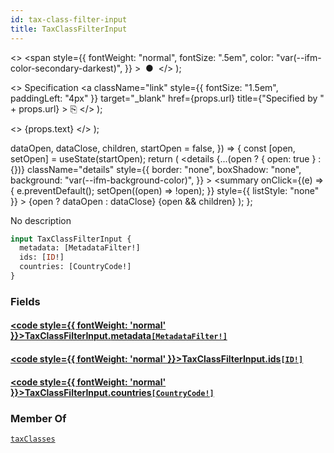 ```yaml
---
id: tax-class-filter-input
title: TaxClassFilterInput
---
```


  <>
    <span
      style={{
        fontWeight: "normal",
        fontSize: ".5em",
        color: "var(--ifm-color-secondary-darkest)",
      }}
    >
      &nbsp;●&nbsp;
    </span>
  </>
);

  <>
    Specification
    <a
      className="link"
      style={{ fontSize: "1.5em", paddingLeft: "4px" }}
      target="\_blank"
      href={props.url}
      title={"Specified by " + props.url}
    >
      ⎘
    </a>
  </>
);

  <>
    <span className={props.class}>{props.text}</span>
  </>
);


  dataOpen,
  dataClose,
  children,
  startOpen = false,
}) => {
  const [open, setOpen] = useState(startOpen);
  return (
    <details
      {...(open ? { open: true } : {})}
      className="details"
      style={{
        border: "none",
        boxShadow: "none",
        background: "var(--ifm-background-color)",
      }}
    >
      <summary
        onClick={(e) => {
          e.preventDefault();
          setOpen((open) => !open);
        }}
        style={{ listStyle: "none" }}
      >
        {open ? dataOpen : dataClose}
      </summary>
      {open && children}
    </details>
  );
};

No description

```graphql
input TaxClassFilterInput {
  metadata: [MetadataFilter!]
  ids: [ID!]
  countries: [CountryCode!]
}
```

### Fields

#### [<code style={{ fontWeight: 'normal' }}>TaxClassFilterInput.<b>metadata</b></code>](#)<Bullet />[`[MetadataFilter!]`](../../../api-reference/miscellaneous/inputs/metadata-filter) <Badge class="badge badge--secondary" text="list"/> <Badge class="badge badge--secondary" text="input"/> <Badge class="badge badge--secondary" text="miscellaneous"/>

>

#### [<code style={{ fontWeight: 'normal' }}>TaxClassFilterInput.<b>ids</b></code>](#)<Bullet />[`[ID!]`](../../../api-reference/miscellaneous/scalars/id) <Badge class="badge badge--secondary" text="list"/> <Badge class="badge badge--secondary" text="scalar"/> <Badge class="badge badge--secondary" text="miscellaneous"/>

>

#### [<code style={{ fontWeight: 'normal' }}>TaxClassFilterInput.<b>countries</b></code>](#)<Bullet />[`[CountryCode!]`](../../../api-reference/miscellaneous/enums/country-code) <Badge class="badge badge--secondary" text="list"/> <Badge class="badge badge--secondary" text="enum"/> <Badge class="badge badge--secondary" text="miscellaneous"/>

>

### Member Of

[`taxClasses`](../../../api-reference/taxes/queries/tax-classes) <Badge class="badge badge--secondary" text="query"/>
